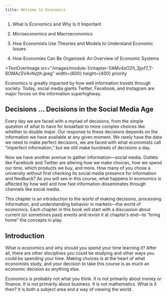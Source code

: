 ```yaml
---
title: Welcome to Economics
---
```


<Info title="In this chapter, you will learn about:">

1. What Is Economics and Why Is It Important

2. Microeconomics and Macroeconomics

3. How Economists Use Theories and Models to Understand Economic Issues

4. How Economies Can Be Organized: An Overview of Economic Systems

</Info>

<TextOverImage
  src="/images/module-1/chapter-1/AMv4zO2fi_3jjxf7_T-6OMAc5V4vNzjth.jpeg"
  width={600}
  height={400}
  priority
>
  Economics is greatly impacted by how well information travels through society.
  Today, social media giants Twitter, Facebook, and Instagram are major forces
  on the information superhighway.
</TextOverImage>

## Decisions ... Decisions in the Social Media Age

Every day we are faced with a myriad of decisions, from the simple question of what to have for breakfast to more complex choices like whether to double major. Our response to these decisions depends on the information we have available at any given moment. We rarely have the data we need to make perfect decisions, we are faced with what economists call “imperfect information,” but we still make hundreds of decisions a day.

Now we have another avenue to gather information—social media. Outlets like Facebook and Twitter are altering how we make choices, how we spend our time, which products we buy, and more. How many of you chose a university without first checking its social media presence for information and feedback? As you will see in this course, what happens in economics is affected by how well and how fast information disseminates through channels like social media.

This chapter is an introduction to the world of making decisions, processing information, and understanding behavior in markets—the world of economics. Each chapter in this book will start with a discussion about current (or sometimes past) events and revisit it at chapter’s end—to “bring home” the concepts in play.

## Introduction

What is economics and why should you spend your time learning it? After all, there are other disciplines you could be studying and other ways you could be spending your time. Making choices is at the heart of what economists study, and your decision to take this course is as much an economic decision as anything else.

Economics is probably not what you think. It is not primarily about money or finance. It is not primarily about business. It is not mathematics. What is it then? It is both a subject area and a way of viewing the world.
